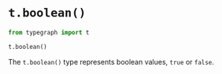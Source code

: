 # `t.boolean()`

```python
from typegraph import t

t.boolean()
```

The `t.boolean()` type represents boolean values, `true` or `false`.

